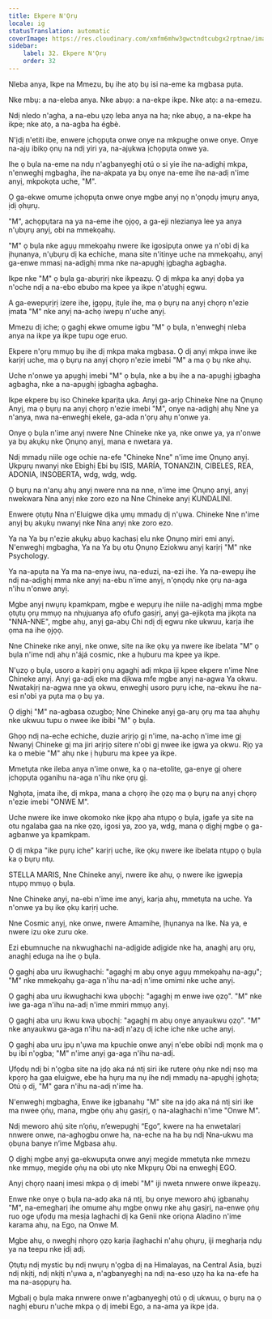 ```yaml
---
title: Ekpere N'Ọrụ
locale: ig
statusTranslation: automatic
coverImage: https://res.cloudinary.com/xmfm6mhw3gwctndtcubgx2rptnae/image/upload/v1740468922/small_cover_tratado_de_psicologia_revolucionaria_a4c0dca4e0.webp
sidebar:
    label: 32. Ekpere N'Ọrụ
    order: 32
---
```

Nleba anya, Ikpe na Mmezu, bụ ihe atọ bụ isi na-eme ka mgbasa pụta.

Nke mbụ: a na-eleba anya. Nke abụọ: a na-ekpe ikpe. Nke atọ: a na-emezu.

Ndị nledo n'agha, a na-ebu ụzọ leba anya na ha; nke abụọ, a na-ekpe ha ikpe; nke atọ, a na-agba ha égbè.

N'ịdị n'etiti ibe, enwere ịchọpụta onwe onye na mkpughe onwe onye. Onye na-ajụ ibikọ ọnụ na ndị yiri ya, na-ajụkwa ịchọpụta onwe ya.

Ihe ọ bụla na-eme na ndụ n'agbanyeghị otú o si yie ihe na-adịghị mkpa, n'enweghị mgbagha, ihe na-akpata ya bụ onye na-eme ihe na-adị n'ime anyị, mkpokọta uche, "M".

Ọ ga-ekwe omume ịchọpụta onwe onye mgbe anyị nọ n'ọnọdụ ịmụrụ anya, ịdị ọhụrụ.

"M", achọpụtara na ya na-eme ihe ọjọọ, a ga-eji nlezianya lee ya anya n'ụbụrụ anyị, obi na mmekọahụ.

"M" ọ bụla nke agụụ mmekọahụ nwere ike igosipụta onwe ya n'obi dị ka ịhụnanya, n'ụbụrụ dị ka echiche, mana site n'itinye uche na mmekọahụ, anyị ga-enwe mmasị na-adịghị mma nke na-apụghị ịgbagha agbagha.

Ikpe nke "M" ọ bụla ga-abụrịrị nke ikpeazụ. Ọ dị mkpa ka anyị dọba ya n'oche ndị a na-ebo ebubo ma kpee ya ikpe n'atụghị egwu.

A ga-ewepụrịrị izere ihe, ịgọpụ, ịtụle ihe, ma ọ bụrụ na anyị chọrọ n'ezie ịmata "M" nke anyị na-achọ iwepụ n'uche anyị.

Mmezu dị iche; ọ gaghị ekwe omume igbu "M" ọ bụla, n'enweghị nleba anya na ikpe ya ikpe tupu oge eruo.

Ekpere n'ọrụ mmụọ bụ ihe dị mkpa maka mgbasa. Ọ dị anyị mkpa inwe ike karịrị uche, ma ọ bụrụ na anyị chọrọ n'ezie imebi "M" a ma ọ bụ nke ahụ.

Uche n'onwe ya apụghị imebi "M" ọ bụla, nke a bụ ihe a na-apụghị ịgbagha agbagha, nke a na-apụghị ịgbagha agbagha.

Ikpe ekpere bụ iso Chineke kparịta ụka. Anyị ga-arịọ Chineke Nne na Ọnụnọ Anyị, ma ọ bụrụ na anyị chọrọ n'ezie imebi "M", onye na-adịghị ahụ Nne ya n'anya, nwa na-enweghị ekele, ga-ada n'ọrụ ahụ n'onwe ya.

Onye ọ bụla n'ime anyị nwere Nne Chineke nke ya, nke onwe ya, ya n'onwe ya bụ akụkụ nke Ọnụnọ anyị, mana e nwetara ya.

Ndị mmadụ niile oge ochie na-efe "Chineke Nne" n'ime ime Ọnụnọ anyị. Ụkpụrụ nwanyị nke Ebighị Ebi bụ ISIS, MARÍA, TONANZIN, CIBELES, REA, ADONIA, INSOBERTA, wdg, wdg, wdg.

Ọ bụrụ na n'anụ ahụ anyị nwere nna na nne, n'ime ime Ọnụnọ anyị, anyị nwekwara Nna anyị nke zoro ezo na Nne Chineke anyị KUNDALINI.

Enwere ọtụtụ Nna n'Eluigwe dịka ụmụ mmadụ dị n'ụwa. Chineke Nne n'ime anyị bụ akụkụ nwanyị nke Nna anyị nke zoro ezo.

Ya na Ya bụ n'ezie akụkụ abụọ kachasị elu nke Ọnụnọ miri emi anyị. N'enweghị mgbagha, Ya na Ya bụ otu Ọnụnọ Eziokwu anyị karịrị "M" nke Psychology.

Ya na-apụta na Ya ma na-enye iwu, na-eduzi, na-ezi ihe. Ya na-ewepụ ihe ndị na-adịghị mma nke anyị na-ebu n'ime anyị, n'ọnọdụ nke ọrụ na-aga n'ihu n'onwe anyị.

Mgbe anyị nwụrụ kpamkpam, mgbe e wepụrụ ihe niile na-adịghị mma mgbe ọtụtụ ọrụ mmụọ na nhụjuanya afọ ofufo gasịrị, anyị ga-ejikọta ma jikọta na "NNA-NNE", mgbe ahụ, anyị ga-abụ Chi ndị dị egwu nke ukwuu, karịa ihe ọma na ihe ọjọọ.

Nne Chineke nke anyị, nke onwe, site na ike ọkụ ya nwere ike ibelata "M" ọ bụla n'ime ndị ahụ n'ájá cosmic, nke a hụburu ma kpee ya ikpe.

N'ụzọ ọ bụla, usoro a kapịrị ọnụ agaghị adị mkpa iji kpee ekpere n'ime Nne Chineke anyị. Anyị ga-adị eke ma dịkwa mfe mgbe anyị na-agwa Ya okwu. Nwatakịrị na-agwa nne ya okwu, enweghị usoro pụrụ iche, na-ekwu ihe na-esi n'obi ya pụta ma ọ bụ ya.

Ọ dịghị "M" na-agbasa ozugbo; Nne Chineke anyị ga-arụ ọrụ ma taa ahụhụ nke ukwuu tupu o nwee ike ibibi "M" ọ bụla.

Ghọọ ndị na-eche echiche, duzie arịrịọ gị n'ime, na-achọ n'ime ime gị Nwanyị Chineke gị ma jiri arịrịọ sitere n'obi gị nwee ike ịgwa ya okwu. Rịọ ya ka o mebie "M" ahụ nke ị hụburu ma kpee ya ikpe.

Mmetụta nke ileba anya n'ime onwe, ka ọ na-etolite, ga-enye gị ohere ịchọpụta ọganihu na-aga n'ihu nke ọrụ gị.

Nghọta, ịmata ihe, dị mkpa, mana a chọrọ ihe ọzọ ma ọ bụrụ na anyị chọrọ n'ezie imebi "ONWE M".

Uche nwere ike inwe okomoko nke ịkpọ aha ntụpọ ọ bụla, ịgafe ya site na otu ngalaba gaa na nke ọzọ, igosi ya, zoo ya, wdg, mana ọ dịghị mgbe ọ ga-agbanwe ya kpamkpam.

Ọ dị mkpa "ike pụrụ iche" karịrị uche, ike ọkụ nwere ike ibelata ntụpọ ọ bụla ka ọ bụrụ ntụ.

STELLA MARIS, Nne Chineke anyị, nwere ike ahụ, ọ nwere ike ịgwepịa ntụpọ mmụọ ọ bụla.

Nne Chineke anyị, na-ebi n'ime ime anyị, karịa ahụ, mmetụta na uche. Ya n'onwe ya bụ ike ọkụ karịrị uche.

Nne Cosmic anyị, nke onwe, nwere Amamihe, Ịhụnanya na Ike. Na ya, e nwere izu oke zuru oke.

Ezi ebumnuche na nkwughachi na-adịgide adịgide nke ha, anaghị arụ ọrụ, anaghị eduga na ihe ọ bụla.

Ọ gaghị aba uru ikwughachi: "agaghị m abụ onye agụụ mmekọahụ na-agụ"; "M" nke mmekọahụ ga-aga n'ihu na-adị n'ime omimi nke uche anyị.

Ọ gaghị aba uru ikwughachi kwa ụbọchị: "agaghị m enwe iwe ọzọ". "M" nke iwe ga-aga n'ihu na-adị n'ime mmiri mmụọ anyị.

Ọ gaghị aba uru ikwu kwa ụbọchị: "agaghị m abụ onye anyaukwu ọzọ". "M" nke anyaukwu ga-aga n'ihu na-adị n'azụ dị iche iche nke uche anyị.

Ọ gaghị aba uru ịpụ n'ụwa ma kpuchie onwe anyị n'ebe obibi ndị mọnk ma ọ bụ ibi n'ọgba; "M" n'ime anyị ga-aga n'ihu na-adị.

Ụfọdụ ndị bi n'ọgba site na ịdọ aka ná ntị siri ike rutere ọṅụ nke ndị nsọ ma kpọrọ ha gaa eluigwe, ebe ha hụrụ ma nụ ihe ndị mmadụ na-apụghị ịghọta; Otú ọ dị, "M" gara n'ihu na-adị n'ime ha.

N'enweghị mgbagha, Enwe ike ịgbanahụ "M" site na ịdọ aka ná ntị siri ike ma nwee ọṅụ, mana, mgbe ọṅụ ahụ gasịrị, ọ na-alaghachi n'ime "Onwe M".

Ndị meworo ahụ́ site n’ọṅụ, n’ewepụghị “Ego”, kwere na ha enwetalarị nnwere onwe, na-aghọgbu onwe ha, na-eche na ha bụ ndị Nna-ukwu ma ọbụna banye n’ime Mgbasa ahụ.

Ọ dịghị mgbe anyị ga-ekwupụta onwe anyị megide mmetụta nke mmezu nke mmụọ, megide ọṅụ na obi ụtọ nke Mkpụrụ Obi na enweghị EGO.

Anyị chọrọ naanị imesi mkpa ọ dị imebi "M" iji nweta nnwere onwe ikpeazụ.

Enwe nke onye ọ bụla na-adọ aka ná ntị, bụ onye meworo ahụ́ ịgbanahụ "M", na-emegharị ihe omume ahụ mgbe ọnwụ nke ahụ gasịrị, na-enwe ọṅụ ruo oge ụfọdụ ma mesịa laghachi dị ka Genii nke oriọna Aladino n'ime karama ahụ, na Ego, na Onwe M.

Mgbe ahụ, o nweghị nhọrọ ọzọ karịa ịlaghachi n'ahụ ọhụrụ, iji megharịa ndụ ya na teepu nke ịdị adị.

Ọtụtụ ndị mystic bụ ndị nwụrụ n'ọgba dị na Himalayas, na Central Asia, bụzi ndị nkịtị, ndị nkịtị n'ụwa a, n'agbanyeghị na ndị na-eso ụzọ ha ka na-efe ha ma na-asọpụrụ ha.

Mgbalị ọ bụla maka nnwere onwe n'agbanyeghị otú ọ dị ukwuu, ọ bụrụ na ọ naghị eburu n'uche mkpa ọ dị imebi Ego, a na-ama ya ikpe ịda.


